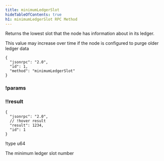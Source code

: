 ```yaml
---
title: minimumLedgerSlot
hideTableOfContents: true
h1: minimumLedgerSlot RPC Method
---
```


Returns the lowest slot that the node has information about in its ledger.

<Callout type="info">
  This value may increase over time if the node is configured to purge older
  ledger data
</Callout>

<APIMethod>

```jsonc !!request with-client
{
  "jsonrpc": "2.0",
  "id": 1,
  "method": "minimumLedgerSlot"
}
```

### !params

### !!result

```jsonc !response
{
  "jsonrpc": "2.0",
  // !hover result
  "result": 1234,
  "id": 1
}
```

!type u64

The minimum ledger slot number

</APIMethod>
